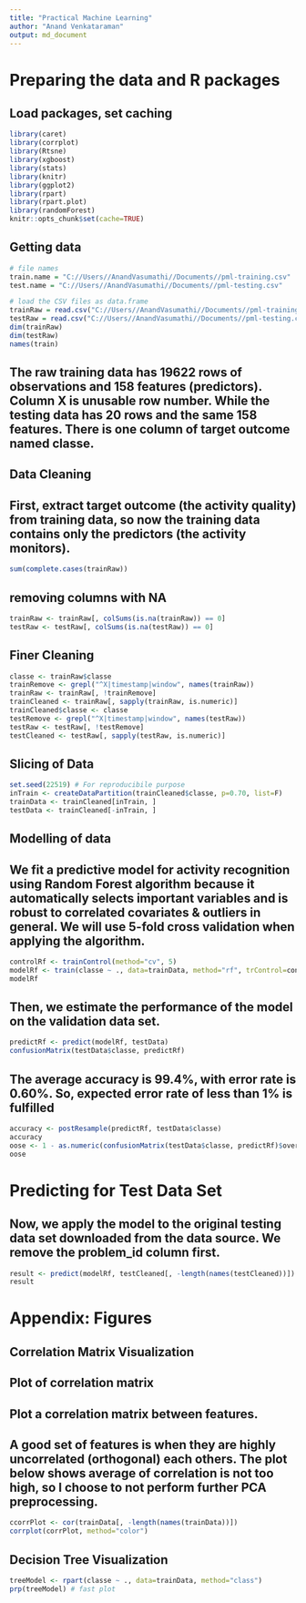 ---
title: "Practical Machine Learning"
author: "Anand Venkataraman"
output: md_document
---
# Preparing the data and R packages
## Load packages, set caching
```{r}
library(caret)
library(corrplot)
library(Rtsne)
library(xgboost)
library(stats)
library(knitr)
library(ggplot2)
library(rpart)
library(rpart.plot)
library(randomForest)
knitr::opts_chunk$set(cache=TRUE)
```
## Getting data
```{r}
# file names
train.name = "C://Users//AnandVasumathi//Documents//pml-training.csv"
test.name = "C://Users//AnandVasumathi//Documents//pml-testing.csv"

# load the CSV files as data.frame 
trainRaw = read.csv("C://Users//AnandVasumathi//Documents//pml-training.csv")
testRaw = read.csv("C://Users//AnandVasumathi//Documents//pml-testing.csv")
dim(trainRaw)
dim(testRaw)
names(train)
```
## The raw training data has 19622 rows of observations and 158 features (predictors). Column X is unusable row number. While the testing data has 20 rows and the same 158 features. There is one column of target outcome named classe.

## Data Cleaning
## First, extract target outcome (the activity quality) from training data, so now the training data contains only the predictors (the activity monitors).
```{r}
sum(complete.cases(trainRaw))
```
## removing columns with NA
```{r}
trainRaw <- trainRaw[, colSums(is.na(trainRaw)) == 0] 
testRaw <- testRaw[, colSums(is.na(testRaw)) == 0]
```
## Finer Cleaning
```{r}
classe <- trainRaw$classe
trainRemove <- grepl("^X|timestamp|window", names(trainRaw))
trainRaw <- trainRaw[, !trainRemove]
trainCleaned <- trainRaw[, sapply(trainRaw, is.numeric)]
trainCleaned$classe <- classe
testRemove <- grepl("^X|timestamp|window", names(testRaw))
testRaw <- testRaw[, !testRemove]
testCleaned <- testRaw[, sapply(testRaw, is.numeric)]
```
## Slicing of Data
```{r}
set.seed(22519) # For reproducibile purpose
inTrain <- createDataPartition(trainCleaned$classe, p=0.70, list=F)
trainData <- trainCleaned[inTrain, ]
testData <- trainCleaned[-inTrain, ]
```
## Modelling of data
## We fit a predictive model for activity recognition using Random Forest algorithm because it automatically selects important variables and is robust to correlated covariates & outliers in general. We will use 5-fold cross validation when applying the algorithm.
```{r}
controlRf <- trainControl(method="cv", 5)
modelRf <- train(classe ~ ., data=trainData, method="rf", trControl=controlRf, ntree=250)
modelRf
```
## Then, we estimate the performance of the model on the validation data set.
```{r}
predictRf <- predict(modelRf, testData)
confusionMatrix(testData$classe, predictRf)
```
## The average accuracy is 99.4%, with error rate is 0.60%. So, expected error rate of less than 1% is fulfilled
```{r}
accuracy <- postResample(predictRf, testData$classe)
accuracy
oose <- 1 - as.numeric(confusionMatrix(testData$classe, predictRf)$overall[1])
oose
```
# Predicting for Test Data Set
## Now, we apply the model to the original testing data set downloaded from the data source. We remove the problem_id column first.

```{r}
result <- predict(modelRf, testCleaned[, -length(names(testCleaned))])
result
```
# Appendix: Figures
## Correlation Matrix Visualization
## Plot of correlation matrix
## Plot a correlation matrix between features.
## A good set of features is when they are highly uncorrelated (orthogonal) each others. The plot below shows average of correlation is not too high, so I choose to not perform further PCA preprocessing.
```{r}
ccorrPlot <- cor(trainData[, -length(names(trainData))])
corrplot(corrPlot, method="color")
```
## Decision Tree Visualization
```{r}
treeModel <- rpart(classe ~ ., data=trainData, method="class")
prp(treeModel) # fast plot
```
